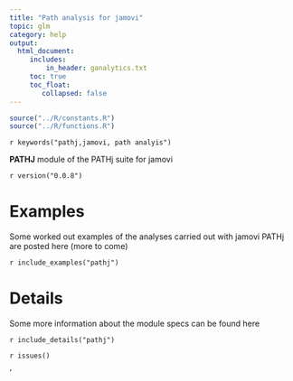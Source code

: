 ```yaml
---
title: "Path analysis for jamovi"
topic: glm
category: help
output: 
  html_document:
     includes:
         in_header: ganalytics.txt
     toc: true
     toc_float:
        collapsed: false
---
```



```r
source("../R/constants.R")
source("../R/functions.R")
```

`r keywords("pathj,jamovi, path analyis")`

**PATHJ** module of the PATHj suite for jamovi

`r version("0.0.8")` 


# Examples

Some worked out examples of the analyses carried out with jamovi PATHj are posted here (more to come)

`r include_examples("pathj")`

# Details

Some more information about the module specs can be found here

`r include_details("pathj")`


`r issues()`

'
